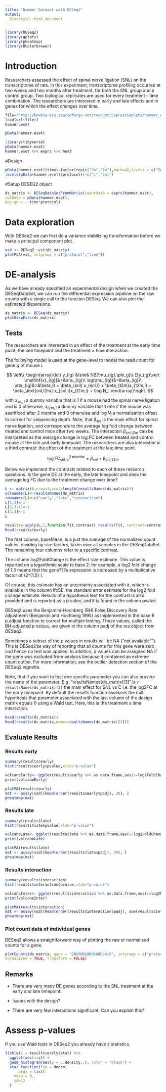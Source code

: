 ```yaml
---
title: "Hammer Dataset with DESeq2"
output:
  BiocStyle::html_document
---
```



```r
library(DESeq2)
library(gplots)
library(pheatmap)
library(RColorBrewer)
```

# Introduction

Researchers assessed the effect of spinal nerve ligation (SNL) on the transcriptome of rats. In this experiment, transcriptome profiling occurred at two weeks and two months after treatment, for both the SNL group and a control group. Two biological replicates are used for every treatment - time combination. The researchers are interested in early and late effects and in genes for which the effect changes over time.

```r
file="http://bowtie-bio.sourceforge.net/recount/ExpressionSets/hammer_eset.RData"
load(url(file))
hammer.eset
```

```r
pData(hammer.eset)
````

```r
library(tidyverse)
pData(hammer.eset)
hammer.eset %>% exprs %>% head
```

#Design

```r
pData(hammer.eset)$time<-factor(rep(c("2m","2w"),each=4),levels = c("2w","2m"))
levels(pData(hammer.eset)$protocol)<-c("c","snl")
```

#Setup DESEQ2 object
```r
ds_matrix <- DESeqDataSetFromMatrix(countData = exprs(hammer.eset),
colData = pData(hammer.eset),
design = ~ time*protocol)
```

# Data exploration

With DESeq2 we can first do a variance stabilizing transformation before we make a principal component plot.

```r
vsd <- DESeq2::vst(ds_matrix)
plotPCA(vsd, intgroup = c("protocol","time"))
```

# DE-analysis

As we have already specified an experimental design when we created the DESeqDataSet, we can run the differential expression pipeline on the raw counts with a single call to the function DESeq. We can also plot the estimated dispersions.

```r
ds_matrix <- DESeq(ds_matrix)
plotDispEsts(ds_matrix)
```

## Tests

The researchers are interested in an effect of the treatment at the early time point, the late timepoint and the treatment $\times$ time interaction.

The following model is used at the gene-level to model the read count for gene $g$ of mouse $i$.

$$
\left\{
\begin{array}{lcl}
y_{ig} &\sim& NB(\mu_{ig},\phi_g)\\
E[y_{ig}\vert \mathbf{x}_{ig}]&=&\mu_{ig}\\
log(\mu_{ig})&=&\eta_{ig}\\
\eta_{ig}&=&\beta_0 + \beta_{snl} x_{snl,i} + \beta_{t2m}x_{t2m,i} + \beta_\text{snl,t2m} x_{snl,i}x_{t2m,i} + \log N_i
\end{array}\right.
$$

with $x_{snl,i}$ a dummy variable that is 1 if a mouse had the spinal nerve ligation and is 0 otherwise, $x_{t2m,i}$ a dummy variable that 1 one if the mouse was sacrificed after 2 months and 0 otherwise and $\log{N}_i$ a normalisation offset to correct for sequencing depth. Note, that $\beta_{snl}$ is the main effect for spinal nerve ligation, and corresponds to the average log fold change between treated and control mice after two weeks. The interaction  $\beta_\text{snl,t2m}$ can be interpreted as the average change in log FC between treated and control mouse at the late and early timepoint. The researchers are also interested in a third contrast: the effect of the treatment at the late time point.

$$ \log \text{FC}^\text{2 months}_\text{snl-c}= \beta_{snl}+\beta_{snl,t2m}$$

Below we implement the contrasts related to each of these research questions. Is the gene DE at the early, the late timepoint and does the average log FC due to the treatment change over time?


```r
L <- matrix(0,nrow=3,ncol=length(resultsNames(ds_matrix)))
colnames(L)<-resultsNames(ds_matrix)
rownames(L)<-c("early","late","interaction")
L[1,3]<-1
L[2,3:4]<-1
L[3,4]<-1
L

results<-apply(L,1,function(fit,contrast) results(fit, contrast=contrast),fit=ds_matrix)
head(results$early)
```

The first column, baseMean, is a just the average of the normalized count values, dividing by size factors, taken over all samples in the DESeqDataSet. The remaining four columns refer to a specific contrast.

The column log2FoldChange is the effect size estimate. This value is reported on a logarithmic scale to base 2: for example, a log2 fold change of 1.5 means that the gene???s expression is increased by a multiplicative factor of \(2^{1.5} \approx 2.82\).

Of course, this estimate has an uncertainty associated with it, which is available in the column lfcSE, the standard error estimate for the log2 fold change estimate. Results of a hypothesis test for the contrast is also provided and is reported as a p value, and it is found in the column pvalue.

DESeq2 uses the Benjamini-Hochberg (BH) False Discovery Rate adjustment (Benjamini and Hochberg 1995) as implemented in the base R p.adjust function to correct for multiple testing. These values, called the BH-adjusted p values, are given in the column padj of the res object from DESeq2.

Sometimes a subset of the p values in results will be NA ("not available""). This is DESeq2'ss way of reporting that all counts for this gene were zero, and hence no test was applied. In addition, p values can be assigned NA if the gene was excluded from analysis because it contained an extreme count outlier. For more information, see the outlier detection section of the DESeq2 vignette.

Note, that if you want to test one specific parameter you can also provide the name of the parameter. E.g. "resultsNames(ds_matrix)[3]" is `r resultsNames(ds_matrix)[3]` the main effect for SNL vs C i.e. the log2FC at the early timepoint.
By default the results function assesses the null hypothesis that parameter associated with the last column of the design matrix equals 0 using a Wald test.
Here, this is the treatment x time interaction.

```r
head(results(ds_matrix))
head(results(ds_matrix,name=resultsNames(ds_matrix)[3]))
```



## Evaluate Results
### Results early
```r
summary(results$early)
hist(results$early$pvalue,xlab="p-value")

volcanoEarly<- ggplot(results$early %>% as.data.frame,aes(x=log2FoldChange,y=-log10(pvalue),color=padj<0.05)) + geom_point() + scale_color_manual(values=c("black","red")) + ggtitle(paste("contrast","early"))
print(volcanoEarly)

plotMA(results$early)
mat <- assay(vsd)[head(order(results$early$padj), 30), ]
pheatmap(mat)
```


### Results late
```r
summary(results$late)
hist(results$late$pvalue,xlab="p-value")

volcanoLate<- ggplot(results$late %>% as.data.frame,aes(x=log2FoldChange,y=-log10(pvalue),color=padj<0.05)) + geom_point() + scale_color_manual(values=c("black","red")) + ggtitle(paste("contrast","late"))
print(volcanoLate)

plotMA(results$late)
mat <- assay(vsd)[head(order(results$late$padj), 30), ]
pheatmap(mat)
```

### Results interaction

```r
summary(results$interaction)
hist(results$interaction$pvalue,xlab="p-value")

volcanoInter<- ggplot(results$interaction %>% as.data.frame,aes(x=log2FoldChange,y=-log10(pvalue),color=padj<0.05)) + geom_point() + scale_color_manual(values=c("black","red")) + ggtitle(paste("contrast","interaction"))
print(volcanoInter)

plotMA(results$interaction)
mat <- assay(vsd)[head(order(results$interaction$padj), sum(results$interaction$padj<0.05,na.rm=TRUE)), ]
pheatmap(mat)
```

### Plot count data of individual genes

DESeq2 allows a straightforward way of plotting the raw or normalised counts for a gene.

```r
plotCounts(ds_matrix, gene = "ENSRNOG00000002419", intgroup = c("protocol","time"),
normalized = TRUE, transform = FALSE)
```



## Remarks

- There are very many DE genes according to the SNL treatment at the early and late timepoint.

- Issues with the design?

- There are very few interactions significant. Can you explain this?


# Assess p-values

If you use Wald tests in DESeq2 you already have z statistics.

```r
tibble(z = results$early$stat) %>%
  ggplot(aes(x=z)) +
  geom_histogram(aes(y = ..density..), color = "black") +
  stat_function(fun = dnorm,
      args = list(
    mean = 0,
    sd=1)
  )
```
